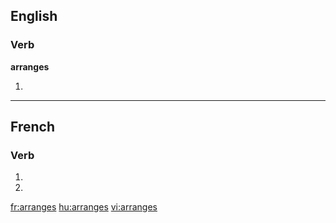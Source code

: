 ==English==

===Verb===
'''arranges'''

# {{third-person singular of|[[arrange]]}}

{{also|arrangés}}

----

==French==

===Verb===
{{fr-verb-form}}

# {{form of|[[second-person|Second-person]] [[singular]] [[present indicative]]|arranger|lang=French}}
# {{form of|Second-person singular [[present subjunctive]]|arranger|lang=French}}

[[fr:arranges]]
[[hu:arranges]]
[[vi:arranges]]
